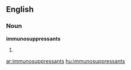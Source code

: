 ==English==

===Noun===
'''immunosuppressants'''

# {{plural of|[[immunosuppressant]]}}

[[ar:immunosuppressants]]
[[hu:immunosuppressants]]